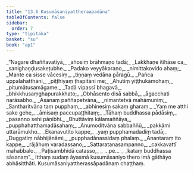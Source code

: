 ```yaml
---
title: "13.6 Kusumāsaniyattheraapadāna"
tableOfContents: false
sidebar:
  order: 7
type: "tipitaka"
basket: "su"
book: "ap1"
---
```



<DynamicBreadcrumb />

<Division number="65" book="ap1">

<Paragraph number="2128" type="verses" book="ap1">
_“Nagare dhaññavatiyā,_  
_ahosiṃ brāhmaṇo tadā;_  
_Lakkhaṇe itihāse ca,_  
_sanighaṇḍusakeṭubhe._  

</Paragraph>

</Division>
<Division number="66" book="ap1">

<Paragraph number="2129" type="verses" book="ap1">
_Padako veyyākaraṇo,_  
_nimittakovido ahaṃ;_  
_Mante ca sisse vācesiṃ,_  
_tiṇṇaṃ vedāna pāragū._  

</Paragraph>

</Division>
<Division number="67" book="ap1">

<Paragraph number="2130" type="verses" book="ap1">
_Pañca uppalahatthāni,_  
_piṭṭhiyaṃ ṭhapitāni me;_  
_Āhutiṃ yiṭṭhukāmohaṃ,_  
_pitumātusamāgame._  

</Paragraph>

</Division>
<Division number="68" book="ap1">

<Paragraph number="2131" type="verses" book="ap1">
_Tadā vipassī bhagavā,_  
_bhikkhusaṃghapurakkhato;_  
_Obhāsento disā sabbā,_  
_āgacchati narāsabho._  

</Paragraph>

</Division>
<Division number="69" book="ap1">

<Paragraph number="2132" type="verses" book="ap1">
_Āsanaṃ paññapetvāna,_  
_nimantetvā mahāmuniṃ;_  
_Santharitvāna taṃ pupphaṃ,_  
_abhinesiṃ sakaṃ gharaṃ._  

</Paragraph>

</Division>
<Division number="70" book="ap1">

<Paragraph number="2133" type="verses" book="ap1">
_Yaṃ me atthi sake gehe,_  
_āmisaṃ paccupaṭṭhitaṃ;_  
_Tāhaṃ buddhassa pādāsiṃ,_  
_pasanno sehi pāṇibhi._  

</Paragraph>

</Division>
<Division number="71" book="ap1">

<Paragraph number="2134" type="verses" book="ap1">
_Bhuttāviṃ kālamaññāya,_  
_pupphahatthamadāsahaṃ;_  
_Anumoditvāna sabbaññū,_  
_pakkāmi uttarāmukho._  

</Paragraph>

</Division>
<Division number="72" book="ap1">

<Paragraph number="2135" type="verses" book="ap1">
_Ekanavutito kappe,_  
_yaṃ pupphamadadiṃ tadā;_  
_Duggatiṃ nābhijānāmi,_  
_pupphadānassidaṃ phalaṃ._  

</Paragraph>

</Division>
<Division number="73" book="ap1">

<Paragraph number="2136" type="verses" book="ap1">
_Anantaraṃ ito kappe,_  
_rājāhuṃ varadassano;_  
_Sattaratanasampanno,_  
_cakkavattī mahabbalo._  

</Paragraph>

</Division>
<Division number="74" book="ap1">

<Paragraph number="2137" type="verses" book="ap1">
_Paṭisambhidā catasso,_  
_ …pe… _  
_kataṃ buddhassa sāsanaṃ”._  

</Paragraph>

<Paragraph number="2138" book="ap1">
Itthaṃ sudaṃ āyasmā kusumāsaniyo thero imā gāthāyo abhāsitthāti.

</Paragraph>
</Division>

<Paragraph number="2139" type="center" book="ap1">
Kusumāsaniyattherassāpadānaṃ chaṭṭhaṃ.
</Paragraph>